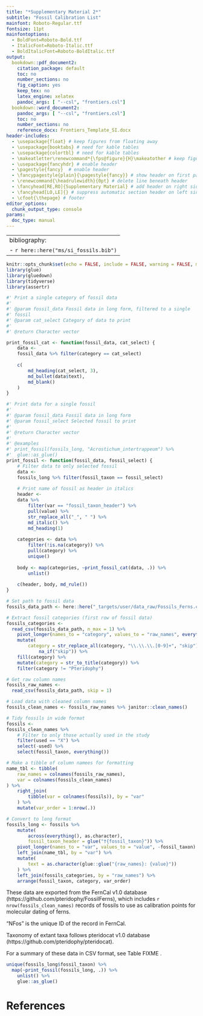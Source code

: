 ```yaml
---
title: "*Supplementary Material 2*"
subtitle: "Fossil Calibration List"
mainfont: Roboto-Regular.ttf
fontsize: 11pt
mainfontoptions: 
  - BoldFont=Roboto-Bold.ttf
  - ItalicFont=Roboto-Italic.ttf
  - BoldItalicFont=Roboto-BoldItalic.ttf
output: 
  bookdown::pdf_document2:
    citation_package: default
    toc: no
    number_sections: no
    fig_caption: yes
    keep_tex: no
    latex_engine: xelatex
    pandoc_args: [ "--csl", "frontiers.csl"]
  bookdown::word_document2:
    pandoc_args: [ "--csl", "frontiers.csl"]
    toc: no
    number_sections: no
    reference_docx: Frontiers_Template_SI.docx
header-includes: 
  - \usepackage{float} # keep figures from floating away
  - \usepackage{booktabs} # need for kable tables
  - \usepackage{colortbl} # need for kable tables
  - \makeatletter\renewcommand*{\fps@figure}{H}\makeatother # keep figures from floating away
  - \usepackage{fancyhdr} # enable header
  - \pagestyle{fancy}  # enable header
  - \fancypagestyle{plain}{\pagestyle{fancy}} # show header on first page
  - \renewcommand{\headrulewidth}{0pt} # delete line beneath header
  - \fancyhead[RE,RO]{Supplementary Material} # add header on right side
  - \fancyhead[LO,LE]{} # suppress automatic section header on left side
  - \cfoot{\thepage} # footer
editor_options: 
  chunk_output_type: console
params:
  doc_type: manual
---
```


---
bibliography: 
- `r here::here("ms/si_fossils.bib")`
---

```r
knitr::opts_chunk$set(echo = FALSE, include = FALSE, warning = FALSE, message = FALSE, results = 'hide')
library(glue)
library(gluedown)
library(tidyverse)
library(assertr)
```

```r
#' Print a single category of fossil data
#'
#' @param fossil_data Fossil data in long form, filtered to a single
#' fossil
#' @param cat_select Category of data to print
#'
#' @return Character vector

print_fossil_cat <- function(fossil_data, cat_select) {
	data <-
    fossil_data %>% filter(category == cat_select)
	
	c(
		md_heading(cat_select, 3),
		md_bullet(data$text),
		md_blank()
	)
}

#' Print data for a single fossil
#'
#' @param fossil_data Fossil data in long form
#' @param fossil_select Selected fossil to print
#'
#' @return Character vector
#'
#' @examples
#' print_fossil(fossils_long, "Acrostichum_intertrappeum") %>%
#' 	glue::as_glue()
print_fossil <- function(fossil_data, fossil_select) {
	# Filter data to only selected fossil
	data <-
    fossils_long %>% filter(fossil_taxon == fossil_select)
	
	# Print name of fossil as header in italics
	header <-
	data %>% 
		filter(var == "fossil_taxon_header") %>%
		pull(value) %>%
		str_replace_all("_", " ") %>%
		md_italic() %>%
		md_heading(1)
	
	categories <- data %>%
		filter(!is.na(category)) %>%
		pull(category) %>%
		unique()
	
	body <- map(categories, ~print_fossil_cat(data, .)) %>%
		unlist()
	
	c(header, body, md_rule())
}
```

```r
# Set path to fossil data
fossils_data_path <- here::here("_targets/user/data_raw/Fossils_Ferns.csv")

# Extract fossil categories (first row of fossil data)
fossils_categories <-
  read_csv(fossils_data_path, n_max = 1) %>%
	pivot_longer(names_to = "category", values_to = "raw_names", everything()) %>%
	mutate(
		category = str_replace_all(category, "\\.\\.\\.[0-9]+", "skip") %>%
			na_if("skip")) %>%
	fill(category) %>%
	mutate(category = str_to_title(category)) %>%
	filter(category != "Pteridophy")

# Get raw column names
fossils_raw_names <-
  read_csv(fossils_data_path, skip = 1)

# Load data with cleaned column names
fossils_clean_names <- fossils_raw_names %>% janitor::clean_names()

# Tidy fossils in wide format
fossils <-
fossils_clean_names %>%
	# Filter to only those actually used in the study
	filter(used == "X") %>%
	select(-used) %>%
	select(fossil_taxon, everything())

# Make a tibble of column namees for formatting
name_tbl <- tibble(
	raw_names = colnames(fossils_raw_names),
	var = colnames(fossils_clean_names)
) %>%
	right_join(
		tibble(var = colnames(fossils)), by = "var"
	) %>%
	mutate(var_order = 1:nrow(.))

# Convert to long format
fossils_long <- fossils %>%
	mutate(
		across(everything(), as.character),
		fossil_taxon_header = glue("†{fossil_taxon}")) %>%
	pivot_longer(names_to = "var", values_to = "value", -fossil_taxon) %>%
	left_join(name_tbl, by = "var") %>%
	mutate(
		text = as.character(glue::glue("{raw_names}: {value}"))
	) %>%
	left_join(fossils_categories, by = "raw_names") %>%
	arrange(fossil_taxon, category, var_order)
```

These data are exported from the FernCal v1.0 database (https://github.com/pteridophy/FossilFerns), which includes `r nrow(fossils_clean_names)` records of fossils to use as calibration points for molecular dating of ferns.

"NFos" is the unique ID of the record in FernCal.

Taxonomy of extant taxa follows pteridocat v1.0 database (https://github.com/pteridophy/pteridocat).

For a summary of these data in CSV format, see Table FIXME <add table number>.

\newpage

```r
unique(fossils_long$fossil_taxon) %>%
  map(~print_fossil(fossils_long, .)) %>%
	unlist() %>%
	glue::as_glue()
```

# References